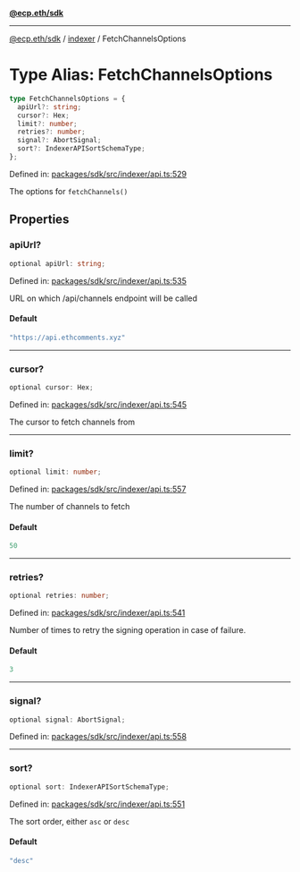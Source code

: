 [**@ecp.eth/sdk**](../../index.mdx)

***

[@ecp.eth/sdk](/sdk-reference/index.mdx) / [indexer](/sdk-reference/indexer/index.mdx) / FetchChannelsOptions

# Type Alias: FetchChannelsOptions

```ts
type FetchChannelsOptions = {
  apiUrl?: string;
  cursor?: Hex;
  limit?: number;
  retries?: number;
  signal?: AbortSignal;
  sort?: IndexerAPISortSchemaType;
};
```

Defined in: [packages/sdk/src/indexer/api.ts:529](https://github.com/ecp-eth/comments-monorepo/blob/main/packages/sdk/src/indexer/api.ts#L529)

The options for `fetchChannels()`

## Properties

### apiUrl?

```ts
optional apiUrl: string;
```

Defined in: [packages/sdk/src/indexer/api.ts:535](https://github.com/ecp-eth/comments-monorepo/blob/main/packages/sdk/src/indexer/api.ts#L535)

URL on which /api/channels endpoint will be called

#### Default

```ts
"https://api.ethcomments.xyz"
```

***

### cursor?

```ts
optional cursor: Hex;
```

Defined in: [packages/sdk/src/indexer/api.ts:545](https://github.com/ecp-eth/comments-monorepo/blob/main/packages/sdk/src/indexer/api.ts#L545)

The cursor to fetch channels from

***

### limit?

```ts
optional limit: number;
```

Defined in: [packages/sdk/src/indexer/api.ts:557](https://github.com/ecp-eth/comments-monorepo/blob/main/packages/sdk/src/indexer/api.ts#L557)

The number of channels to fetch

#### Default

```ts
50
```

***

### retries?

```ts
optional retries: number;
```

Defined in: [packages/sdk/src/indexer/api.ts:541](https://github.com/ecp-eth/comments-monorepo/blob/main/packages/sdk/src/indexer/api.ts#L541)

Number of times to retry the signing operation in case of failure.

#### Default

```ts
3
```

***

### signal?

```ts
optional signal: AbortSignal;
```

Defined in: [packages/sdk/src/indexer/api.ts:558](https://github.com/ecp-eth/comments-monorepo/blob/main/packages/sdk/src/indexer/api.ts#L558)

***

### sort?

```ts
optional sort: IndexerAPISortSchemaType;
```

Defined in: [packages/sdk/src/indexer/api.ts:551](https://github.com/ecp-eth/comments-monorepo/blob/main/packages/sdk/src/indexer/api.ts#L551)

The sort order, either `asc` or `desc`

#### Default

```ts
"desc"
```
